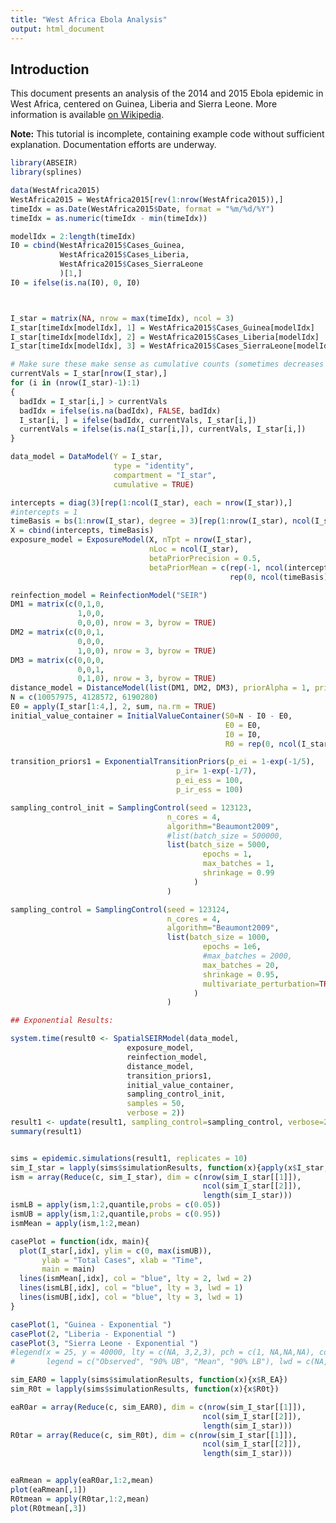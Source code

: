 ```yaml
---
title: "West Africa Ebola Analysis"
output: html_document
---
```


Introduction
---------------

This document presents an analysis of the 2014 and 2015 Ebola epidemic in West Africa, centered on Guinea, Liberia and Sierra Leone. More information is available [on Wikipedia](https://en.wikipedia.org/wiki/Ebola_virus_epidemic_in_West_Africa).

**Note:** This tutorial is incomplete, containing example code without sufficient explanation. Documentation efforts are underway. 

```r
library(ABSEIR)
library(splines)

data(WestAfrica2015)
WestAfrica2015 = WestAfrica2015[rev(1:nrow(WestAfrica2015)),]
timeIdx = as.Date(WestAfrica2015$Date, format = "%m/%d/%Y")
timeIdx = as.numeric(timeIdx - min(timeIdx))

modelIdx = 2:length(timeIdx)
I0 = cbind(WestAfrica2015$Cases_Guinea,
           WestAfrica2015$Cases_Liberia,
           WestAfrica2015$Cases_SierraLeone
           )[1,]
I0 = ifelse(is.na(I0), 0, I0)



I_star = matrix(NA, nrow = max(timeIdx), ncol = 3)
I_star[timeIdx[modelIdx], 1] = WestAfrica2015$Cases_Guinea[modelIdx]
I_star[timeIdx[modelIdx], 2] = WestAfrica2015$Cases_Liberia[modelIdx]
I_star[timeIdx[modelIdx], 3] = WestAfrica2015$Cases_SierraLeone[modelIdx]

# Make sure these make sense as cumulative counts (sometimes decreases were observed)
currentVals = I_star[nrow(I_star),]
for (i in (nrow(I_star)-1):1)
{
  badIdx = I_star[i,] > currentVals 
  badIdx = ifelse(is.na(badIdx), FALSE, badIdx)
  I_star[i, ] = ifelse(badIdx, currentVals, I_star[i,])
  currentVals = ifelse(is.na(I_star[i,]), currentVals, I_star[i,])
}

data_model = DataModel(Y = I_star,
                       type = "identity",
                       compartment = "I_star",
                       cumulative = TRUE)

intercepts = diag(3)[rep(1:ncol(I_star), each = nrow(I_star)),]
#intercepts = 1
timeBasis = bs(1:nrow(I_star), degree = 3)[rep(1:nrow(I_star), ncol(I_star)),]
X = cbind(intercepts, timeBasis)
exposure_model = ExposureModel(X, nTpt = nrow(I_star),
                               nLoc = ncol(I_star),
                               betaPriorPrecision = 0.5,
                               betaPriorMean = c(rep(-1, ncol(intercepts)),
                                                 rep(0, ncol(timeBasis))))

reinfection_model = ReinfectionModel("SEIR")
DM1 = matrix(c(0,1,0,
               1,0,0,
               0,0,0), nrow = 3, byrow = TRUE)
DM2 = matrix(c(0,0,1,
               0,0,0,
               1,0,0), nrow = 3, byrow = TRUE)
DM3 = matrix(c(0,0,0,
               0,0,1,
               0,1,0), nrow = 3, byrow = TRUE)
distance_model = DistanceModel(list(DM1, DM2, DM3), priorAlpha = 1, priorBeta = 25)
N = c(10057975, 4128572, 6190280)
E0 = apply(I_star[1:4,], 2, sum, na.rm = TRUE)
initial_value_container = InitialValueContainer(S0=N - I0 - E0,
                                                E0 = E0,
                                                I0 = I0,
                                                R0 = rep(0, ncol(I_star)))

transition_priors1 = ExponentialTransitionPriors(p_ei = 1-exp(-1/5), 
                                     p_ir= 1-exp(-1/7),
                                     p_ei_ess = 100,
                                     p_ir_ess = 100)

sampling_control_init = SamplingControl(seed = 123123, 
                                   n_cores = 4,
                                   algorithm="Beaumont2009",
                                   #list(batch_size = 500000,
                                   list(batch_size = 5000,
                                           epochs = 1,
                                           max_batches = 1,
                                           shrinkage = 0.99
                                         )
                                   )

sampling_control = SamplingControl(seed = 123124, 
                                   n_cores = 4,
                                   algorithm="Beaumont2009",
                                   list(batch_size = 1000,
                                           epochs = 1e6,
                                           #max_batches = 2000,
                                           max_batches = 20,
                                           shrinkage = 0.95,
                                           multivariate_perturbation=TRUE
                                         )
                                   )

## Exponential Results:

system.time(result0 <- SpatialSEIRModel(data_model,
                          exposure_model,
                          reinfection_model,
                          distance_model,
                          transition_priors1,
                          initial_value_container,
                          sampling_control_init,
                          samples = 50,
                          verbose = 2))
result1 <- update(result1, sampling_control=sampling_control, verbose=2)
summary(result1)


sims = epidemic.simulations(result1, replicates = 10)
sim_I_star = lapply(sims$simulationResults, function(x){apply(x$I_star, 2, cumsum)})
ism = array(Reduce(c, sim_I_star), dim = c(nrow(sim_I_star[[1]]),
                                           ncol(sim_I_star[[2]]),
                                           length(sim_I_star)))
ismLB = apply(ism,1:2,quantile,probs = c(0.05))
ismUB = apply(ism,1:2,quantile,probs = c(0.95))
ismMean = apply(ism,1:2,mean)

casePlot = function(idx, main){
  plot(I_star[,idx], ylim = c(0, max(ismUB)), 
       ylab = "Total Cases", xlab = "Time",
       main = main)
  lines(ismMean[,idx], col = "blue", lty = 2, lwd = 2)
  lines(ismLB[,idx], col = "blue", lty = 3, lwd = 1)
  lines(ismUB[,idx], col = "blue", lty = 3, lwd = 1)
}

casePlot(1, "Guinea - Exponential ")
casePlot(2, "Liberia - Exponential ")
casePlot(3, "Sierra Leone - Exponential ")
#legend(x = 25, y = 40000, lty = c(NA, 3,2,3), pch = c(1, NA,NA,NA), col = c("black", rep("blue", 3)), 
#       legend = c("Observed", "90% UB", "Mean", "90% LB"), lwd = c(NA, 1, 2, 1), cex = 0.8)

sim_EAR0 = lapply(sims$simulationResults, function(x){x$R_EA})
sim_R0t = lapply(sims$simulationResults, function(x){x$R0t})

eaR0ar = array(Reduce(c, sim_EAR0), dim = c(nrow(sim_I_star[[1]]),
                                           ncol(sim_I_star[[2]]),
                                           length(sim_I_star)))
R0tar = array(Reduce(c, sim_R0t), dim = c(nrow(sim_I_star[[1]]),
                                           ncol(sim_I_star[[2]]),
                                           length(sim_I_star)))


eaRmean = apply(eaR0ar,1:2,mean)
plot(eaRmean[,1])
R0tmean = apply(R0tar,1:2,mean)
plot(R0tmean[,3])

```
